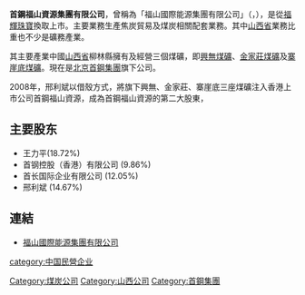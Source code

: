 '''首鋼福山資源集團有限公司'''，曾稱為「福山國際能源集團有限公司」（'''{{lang-en|Shougang Fushan Resources Group Limited}}'''，{{sehk|0639}}），是從[[福輝珠寶|福輝珠寶]]換取上市。主要業務生產焦炭貿易及煤炭相關配套業務。其中[[山西省|山西省]]業務比重也不少是礦務產業。

其主要產業中國[[山西省|山西省]]柳林縣擁有及經營三個煤礦，即[[興無煤礦|興無煤礦]]、[[金家莊煤礦|金家莊煤礦]]及[[寨崖底煤礦|寨崖底煤礦]]。現在是[[北京|北京]][[首鋼集團|首鋼集團]]旗下公司。

2008年，邢利斌以借殼方式，將旗下興無、金家莊、寨崖底三座煤礦注入香港上市公司首鋼福山資源，成為首鋼福山資源的第二大股東，

==主要股东==
*王力平(18.72%)
*首钢控股（香港）有限公司 (9.86%)
*首长国际企业有限公司 (12.05%)
*邢利斌 (14.67%)

==連結==
*[https://web.archive.org/web/20100808152444/http://www.fushan.com.hk/ 福山國際能源集團有限公司]

[[category:中国民營企业|category:中国民營企业]]
[[Category:煤炭公司|Category:煤炭公司]]
[[Category:山西公司|Category:山西公司]]
[[Category:首鋼集團|Category:首鋼集團]]